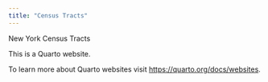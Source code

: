 ```yaml
---
title: "Census Tracts"
---
```


New York Census Tracts

This is a Quarto website.

To learn more about Quarto websites visit <https://quarto.org/docs/websites>.
